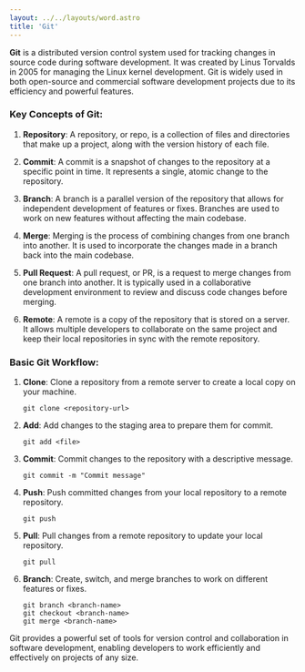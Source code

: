 ```yaml
---
layout: ../../layouts/word.astro
title: 'Git'
---
```

**Git** is a distributed version control system used for tracking changes in source code during software development. It was created by Linus Torvalds in 2005 for managing the Linux kernel development. Git is widely used in both open-source and commercial software development projects due to its efficiency and powerful features.

### Key Concepts of Git:

1. **Repository**: A repository, or repo, is a collection of files and directories that make up a project, along with the version history of each file.

2. **Commit**: A commit is a snapshot of changes to the repository at a specific point in time. It represents a single, atomic change to the repository.

3. **Branch**: A branch is a parallel version of the repository that allows for independent development of features or fixes. Branches are used to work on new features without affecting the main codebase.

4. **Merge**: Merging is the process of combining changes from one branch into another. It is used to incorporate the changes made in a branch back into the main codebase.

5. **Pull Request**: A pull request, or PR, is a request to merge changes from one branch into another. It is typically used in a collaborative development environment to review and discuss code changes before merging.

6. **Remote**: A remote is a copy of the repository that is stored on a server. It allows multiple developers to collaborate on the same project and keep their local repositories in sync with the remote repository.

### Basic Git Workflow:

1. **Clone**: Clone a repository from a remote server to create a local copy on your machine.
   ```
   git clone <repository-url>
   ```

2. **Add**: Add changes to the staging area to prepare them for commit.
   ```
   git add <file>
   ```

3. **Commit**: Commit changes to the repository with a descriptive message.
   ```
   git commit -m "Commit message"
   ```

4. **Push**: Push committed changes from your local repository to a remote repository.
   ```
   git push
   ```

5. **Pull**: Pull changes from a remote repository to update your local repository.
   ```
   git pull
   ```

6. **Branch**: Create, switch, and merge branches to work on different features or fixes.
   ```
   git branch <branch-name>
   git checkout <branch-name>
   git merge <branch-name>
   ```

Git provides a powerful set of tools for version control and collaboration in software development, enabling developers to work efficiently and effectively on projects of any size.